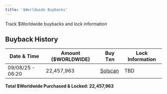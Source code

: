 ```yaml
---
title: '$Worldwide Buybacks'
---
```


Track $Worldwide buybacks and lock information

## Buyback History

| Date & Time | Amount ($WORLDWIDE) | Buy Txn | Lock Information |
|-------------|---------------------|---------|------------------|
| 09/08/25 - 06:20 | 22,457,963 | [Solscan](https://solscan.io/tx/5Q4MkjESzyt4htAdFjLLbPwvMDsz2w6dTDVXUadhgCeamNin9MraBUvKfqw4v8GggsGJajncD9xSh4McvdM2UuR2) | TBD |

**Total $Worldwide Purchased & Locked: 22,457,963**

